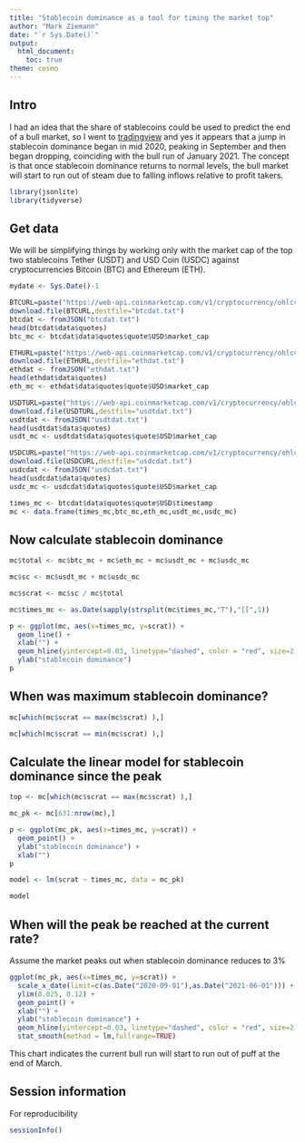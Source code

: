 ```yaml
---
title: "Stablecoin dominance as a tool for timing the market top"
author: "Mark Ziemann"
date: "`r Sys.Date()`"
output:
  html_document:
    toc: true
theme: cosmo
---
```


## Intro

I had an idea that the share of stablecoins could be used to predict the end of a bull market, so I went to [tradingview](https://www.tradingview.com/symbols/CRYPTOCAP-USDT.D/) 
and yes it appears that a jump in stablecoin dominance began in mid 2020, peaking in September and then began dropping, coinciding with the bull run of January 2021.
The concept is that once stablecoin dominance returns to normal levels, the bull market will start to run out of steam due to falling inflows relative to profit takers.

```r

library(jsonlite)
library(tidyverse)

```

## Get data

We will be simplifying things by working only with the market cap of the top two stablecoins Tether (USDT) and USD Coin (USDC) against cryptocurrencies Bitcoin (BTC) and Ethereum (ETH).





```r

mydate <- Sys.Date()-1

BTCURL=paste("https://web-api.coinmarketcap.com/v1/cryptocurrency/ohlcv/historical?symbol=BTC&convert=USD&interval=daily&time_start=2019-01-01&time_end=",mydate,sep="")
download.file(BTCURL,destfile="btcdat.txt")
btcdat <- fromJSON("btcdat.txt")
head(btcdat$data$quotes)
btc_mc <- btcdat$data$quotes$quote$USD$market_cap

ETHURL=paste("https://web-api.coinmarketcap.com/v1/cryptocurrency/ohlcv/historical?symbol=ETH&convert=USD&interval=daily&time_start=2019-01-01&time_end=",mydate,sep="")
download.file(ETHURL,destfile="ethdat.txt")
ethdat <- fromJSON("ethdat.txt")
head(ethdat$data$quotes)
eth_mc <- ethdat$data$quotes$quote$USD$market_cap 

USDTURL=paste("https://web-api.coinmarketcap.com/v1/cryptocurrency/ohlcv/historical?symbol=USDT&convert=USD&interval=daily&time_start=2019-01-01&time_end=",mydate,sep="")
download.file(USDTURL,destfile="usdtdat.txt")
usdtdat <- fromJSON("usdtdat.txt")
head(usdtdat$data$quotes)
usdt_mc <- usdtdat$data$quotes$quote$USD$market_cap

USDCURL=paste("https://web-api.coinmarketcap.com/v1/cryptocurrency/ohlcv/historical?symbol=USDC&convert=USD&interval=daily&time_start=2019-01-01&time_end=",mydate,sep="")
download.file(USDCURL,destfile="usdcdat.txt")
usdcdat <- fromJSON("usdcdat.txt")
head(usdcdat$data$quotes)
usdc_mc <- usdcdat$data$quotes$quote$USD$market_cap

times_mc <- btcdat$data$quotes$quote$USD$timestamp
mc <- data.frame(times_mc,btc_mc,eth_mc,usdt_mc,usdc_mc)


```

## Now calculate stablecoin dominance


```r

mc$total <- mc$btc_mc + mc$eth_mc + mc$usdt_mc + mc$usdc_mc

mc$sc <- mc$usdt_mc + mc$usdc_mc

mc$scrat <- mc$sc / mc$total

mc$times_mc <- as.Date(sapply(strsplit(mc$times_mc,"T"),"[[",1))

p <- ggplot(mc, aes(x=times_mc, y=scrat)) +
  geom_line() + 
  xlab("") +
  geom_hline(yintercept=0.03, linetype="dashed", color = "red", size=2) +
  ylab("stablecoin dominance")
p


```

## When was maximum stablecoin dominance?

```r

mc[which(mc$scrat == max(mc$scrat) ),]

mc[which(mc$scrat == min(mc$scrat) ),]

```

## Calculate the linear model for stablecoin dominance since the peak

```r

top <- mc[which(mc$scrat == max(mc$scrat) ),]

mc_pk <- mc[631:nrow(mc),]

p <- ggplot(mc_pk, aes(x=times_mc, y=scrat)) +
  geom_point() + 
  ylab("stablecoin dominance") +
  xlab("")
p

model <- lm(scrat ~ times_mc, data = mc_pk)

model

```

## When will the peak be reached at the current rate?

Assume the market peaks out when stablecoin dominance reduces to 3%

```r

ggplot(mc_pk, aes(x=times_mc, y=scrat)) +
  scale_x_date(limit=c(as.Date("2020-09-01"),as.Date("2021-06-01"))) +
  ylim(0.025, 0.12) +
  geom_point() +
  xlab("") +
  ylab("stablecoin dominance") +
  geom_hline(yintercept=0.03, linetype="dashed", color = "red", size=2) +
  stat_smooth(method = lm,fullrange=TRUE)

```

This chart indicates the current bull run will start to run out of puff at the end of March.


## Session information

For reproducibility

```r

sessionInfo()

```
